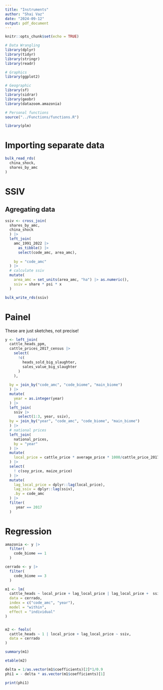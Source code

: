 ```yaml
---
title: "Instruments"
author: "Shai Vaz"
date: "2024-09-12"
output: pdf_document
---
```


```r
knitr::opts_chunk$set(echo = TRUE)
```

```r
# Data Wrangling
library(dplyr)
library(tidyr)
library(stringr)
library(readr)

# Graphics
library(ggplot2)

# Geographic
library(sf)
library(sidrar)
library(geobr)
library(datazoom.amazonia)

# Personal functions
source("../Functions/functions.R")

library(plm)
```

# Importing separate data

```r
bulk_read_rds(
  china_shock,
  shares_by_amc
)
```

# SSIV

## Agregating data

```r
ssiv <- cross_join(
  shares_by_amc,
  china_shock
  ) |>
  left_join(
    amc_1991_2022 |> 
      as_tibble() |> 
      select(code_amc, area_amc),
    
    by = "code_amc"
  ) |> 
  # calculate ssiv
  mutate(
    area_amc = set_units(area_amc, "ha") |> as.numeric(),
    ssiv = share * psi * x
  ) 
```

```r
bulk_write_rds(ssiv)
```

# Painel

These are just sketches, not precise!

```r
y <- left_join(
  cattle_heads_ppm,
  cattle_prices_2017_census |> 
    select(
      !c(
        heads_sold_big_slaughter,
        sales_value_big_slaughter
      )
    ),
  
  by = join_by("code_amc", "code_biome", "main_biome")
  ) |> 
  mutate(
    year = as.integer(year)
  ) |> 
  left_join(
    ssiv |>  
      select(1:3, year, ssiv),
  by = join_by("year", "code_amc", "code_biome", "main_biome")
  ) |> 
  # national prices
  left_join(
    national_prices,
    by = "year"
  ) |>  
  mutate(
    local_price = cattle_price * average_price * 1000/cattle_price_2017_cepea
  ) |> 
  select(
    ! c(soy_price, maize_price)
  ) |> 
  mutate(
    lag_local_price = dplyr::lag(local_price),
    lag_ssiv = dplyr::lag(ssiv),
    .by = code_amc
  ) |> 
  filter(
     year == 2017
  )
```

# Regression

```r
amazonia <- y |> 
  filter(
    code_biome == 1
  ) 

cerrado <- y |> 
  filter(
    code_biome == 3
  )
```

```r
m1 <- lm(
  cattle_heads ~ local_price + lag_local_price | lag_local_price +  ssiv,
  data = cerrado,
  index = c("code_amc", "year"),
  model = "within",
  effect = "individual"
)


m2 <- feols(
  cattle_heads ~ 1 | local_price + lag_local_price ~ ssiv,
  data = cerrado
)

summary(m1)

etable(m2)
```

```r
delta = 1/as.vector(m1$coefficients)[2]*1/0.9
phi1 = - delta * as.vector(m1$coefficients)[1]

print(phi1)
```

